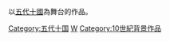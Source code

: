 以[[五代十國|五代十國]]為舞台的作品。


{{中國歷史劃分類導航|背景作品}}

[[Category:五代十国|Category:五代十国]]
[[Category:中國朝代背景作品|W]]
[[Category:10世紀背景作品|Category:10世紀背景作品]]